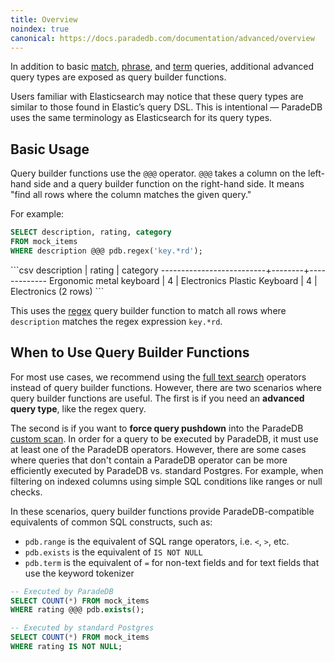 ```yaml
---
title: Overview
noindex: true
canonical: https://docs.paradedb.com/documentation/advanced/overview
---
```


In addition to basic [match](/v2/full-text/match), [phrase](/v2/full-text/phrase), and
[term](/v2/full-text/term) queries, additional advanced query types are exposed as query builder functions.

Users familiar with Elasticsearch may notice that these query types are similar to those found in Elastic’s query DSL.
This is intentional — ParadeDB uses the same terminology as Elasticsearch for its query types.

## Basic Usage

Query builder functions use the `@@@` operator. `@@@` takes a column on the left-hand side and a query builder function on the
right-hand side. It means "find all rows where the column matches the given query."

For example:

```sql
SELECT description, rating, category
FROM mock_items
WHERE description @@@ pdb.regex('key.*rd');
```

<Accordion title="Expected Output">
```csv
       description        | rating |  category
--------------------------+--------+-------------
 Ergonomic metal keyboard |      4 | Electronics
 Plastic Keyboard         |      4 | Electronics
(2 rows)
```
</Accordion>

This uses the [regex](/v2/query-builder/term/regex) query builder function to match all rows where `description` matches the regex expression `key.*rd`.

## When to Use Query Builder Functions

For most use cases, we recommend using the [full text search](/v2/full-text) operators instead of query builder
functions. However, there are two scenarios where query builder functions are useful. The first is if you need an **advanced query type**, like the regex query.

The second is if you want to **force query pushdown** into the ParadeDB [custom scan](/welcome/architecture#custom-scan). In order for a query to be executed by ParadeDB,
it must use at least one of the ParadeDB operators. However, there are some cases where queries that don't contain a ParadeDB
operator can be more efficiently executed by ParadeDB vs. standard Postgres. For example, when filtering on indexed columns using simple SQL conditions like ranges or null checks.

In these scenarios, query builder functions provide ParadeDB-compatible equivalents of common SQL constructs, such as:

- `pdb.range`  is the equivalent of SQL range operators, i.e. `<`, `>`, etc.
- `pdb.exists` is the equivalent of `IS NOT NULL`
- `pdb.term` is the equivalent of `=` for non-text fields and for text fields that use the keyword tokenizer

```sql
-- Executed by ParadeDB
SELECT COUNT(*) FROM mock_items
WHERE rating @@@ pdb.exists();

-- Executed by standard Postgres
SELECT COUNT(*) FROM mock_items
WHERE rating IS NOT NULL;
```
